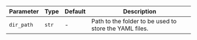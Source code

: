 | Parameter             | Type               | Default | Description                                                |
| --------------------- | ------------------ | ------- | ---------------------------------------------------------- |
| `dir_path`          | `str`              | -       | Path to the folder to be used to store the YAML files.     |

